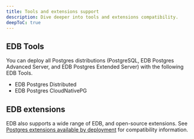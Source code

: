 ```yaml
---
title: Tools and extensions support 
description: Dive deeper into tools and extensions compatibility.
deepToC: true
---
```


## EDB Tools

You can deploy all Postgres distributions (PostgreSQL, EDB Postgres Advanced Server, and EDB Postgres Extended Server) with the following EDB Tools.

- EDB Postgres Distributed
- EDB Postgres CloudNativePG

[EDB CloudNativePG Global Cluster, EDB CloudNativePG Cluster?]: #

## EDB extensions

EDB also supports a wide range of EDB, and open-source extensions. See [Postgres extensions available by deployment](/pg_extensions) for compatibility information.